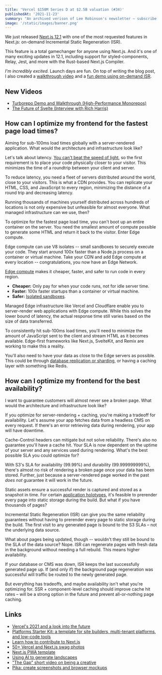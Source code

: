 ```yaml
---
title: 'Vercel $150M Series D at $2.5B valuation (#34)'
publishedAt: '2021-11-23'
summary: "An archived verison of Lee Robinson's newsletter – subscribe to get early access."
image: '/static/images/banner.png'
---
```


We just released [Next.js 12.1](https://nextjs.org/12-1) with one of the most requested features in Next.js: on-demand Incremental Static Regeneration (ISR).

This feature is a total gamechanger for anyone using Next.js. And it's one of many exciting updates in 12.1, including support for styled-components, Relay, Jest, and more with the Rust-based Next.js Compiler.

_I'm incredibly excited._ Launch days are fun. On top of writing the blog post, I also created a [walkthrough video](https://youtu.be/BGexHR1tuOA) and a [fun demo using on-demand ISR](https://on-demand-isr.vercel.app/).

## New Videos

- [Turborepo Demo and Walkthrough (High-Performance Monorepos)](https://www.youtube.com/watch&v=YX5yoApjI3M)
- [The Future of Svelte (Interview with Rich Harris)](https://www.youtube.com/watch&v=uQntFkK8Z54)

## How can I optimize my frontend for the fastest page load times?

Aiming for sub-100ms load times globally with a server-rendered application. What would the architecture and infrastructure look like?

Let's talk about latency. [You can't beat the speed of light](https://rauchg.com/2014/7-principles-of-rich-web-applications#pre-rendered-pages-are-not-optional), so the first requirement is to place your code physically closer to your visitor. This minimizes the time of a roundtrip between your client and server.

To reduce latency, you need a fleet of servers distributed around the world, close to your visitors. This is what a CDN provides. You can replicate your HTML, CSS, and JavaScript to every region, minimizing the distance of a round trip and decreasing latency.

Running thousands of machines yourself distributed across hundreds of locations is not only expensive but unfeasible for almost everyone. What managed infrastructure can we use, then?

To optimize for the fastest page load time, you can't boot up an entire container on the server. You need the smallest amount of compute possible to generate some HTML and return it back to the visitor. Enter Edge compute.

Edge compute can use V8 isolates -- small sandboxes to securely execute your code. They start around 100x faster than a Node.js process on a container or virtual machine. Take your CDN and add Edge compute at every location -- congratulations, you now have an Edge Network.

[Edge compute](https://vercel.com/edge) makes it cheaper, faster, and safer to run code in every region.

- **Cheaper:** Only pay for when your code runs, not for idle server time.
- **Faster:** 100x faster startups than a container or virtual machine.
- **Safer:** [Isolated sandboxes](https://developers.cloudflare.com/workers/learning/how-workers-works).

Managed Edge infrastructure like Vercel and Cloudflare enable you to server-render web applications with Edge compute. While this solves the lower bound of latency, the actual response time still varies based on the size of data transferred.

To consistently hit sub-100ms load times, you'll need to minimize the amount of JavaScript sent to the client and stream HTML as it becomes available. Edge-first frameworks like Next.js, SvelteKit, and Remix are working to make this a reality.

You'll also need to have your data as close to the Edge servers as possible. This could be through [database replication or sharding](https://planetscale.com/blog/planetscale-on-vitess), or having a caching layer with something like Redis.

## How can I optimize my frontend for the best availability?

I want to guarantee customers will almost never see a broken page. What would the architecture and infrastructure look like?

If you optimize for server-rendering + caching, you're making a tradeoff for availability. Let's assume your app fetches data from a headless CMS on every request. If there's an error retrieving data during rendering, your app will have downtime.

Cache-Control headers can mitigate but not solve reliability. There's also no guarantee you'll have a cache hit. Your SLA is now dependent on the uptime of your server and any services used during rendering. What's the best possible SLA you could optimize for?

With S3's SLA for availability (99.99%) and durability (99.999999999%), there's almost no risk of rendering a broken page once your data has been stored. Further, just because a server-rendered page worked in the past _does not_ guarantee it will work in the future.

Static assets ensure a successful render is captured and stored as a snapshot in time. For certain [application holotypes](https://jasonformat.com/application-holotypes/), it's feasible to prerender every page into static storage during the build. But what if you have thousands of pages?

Incremental Static Regeneration (ISR) can give you the same reliability guarantees without having to prerender every page to static storage during the build. The first visit to any generated page is bound to the S3 SLAs – not the underlying data source.

What about pages being updated, though -- wouldn't they still be bound to the SLA of the data source? Nope. ISR can regenerate pages with fresh data in the background without needing a full rebuild. This means higher availability.

If your database or CMS was down, ISR keeps the last successfully generated page up. If (and only if) the background page regeneration was successful will traffic be routed to the newly generated page.

But everything has tradeoffs, and maybe availability isn't what you're optimizing for. SSR + component-level caching should improve cache hit rates – will be a strong option in the future and prevent all-or-nothing page caching.

## Links

- [Vercel's 2021 and a look into the future](https://vercel.com/blog/how-the-web-evolves)
- [Platforms Starter Kit: a template for site builders, multi-tenant platforms, and low-code tools](https://demo.vercel.pub/platforms-starter-kit)
- [Learn how to contribute to Next.js](https://twitter.com/leeerob/status/1482519857195274242)
- [50+ Vercel and Next.js swag photos](https://swag.vercel.app/)
- [Next.js PWA template](https://github.com/mvllow/next-pwa-template)
- [Using AI to generate landscapes](https://twitter.com/_Approximated_/status/1481690004808212484)
- ["The Gap" short video on being a creative](https://vimeo.com/85040589)
- [Pika: create screenshots and browser mockups](https://pika.rishimohan.me/)
